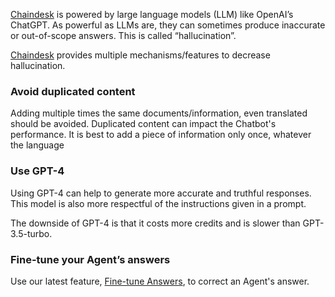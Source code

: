 [Chaindesk](http://chaindesk.ai) is powered by large language models (LLM) like OpenAI’s ChatGPT.
As powerful as LLMs are, they can sometimes produce inaccurate or out-of-scope answers. This is called “hallucination”.

[Chaindesk](http://chaindesk.ai) provides multiple mechanisms/features to decrease hallucination.

### Avoid duplicated content

Adding multiple times the same documents/information, even translated should be avoided.
Duplicated content can impact the Chatbot's performance.
It is best to add a piece of information only once, whatever the language

### Use GPT-4

Using GPT-4 can help to generate more accurate and truthful responses.
This model is also more respectful of the instructions given in a prompt.

The downside of GPT-4 is that it costs more credits and is slower than GPT-3.5-turbo.

### Fine-tune your Agent’s answers

Use our latest feature, [Fine-tune Answers](https://www.notion.so/Fine-tune-Answers-90b51096e0474f579dd79f2f94e99f85?pvs=21), to correct an Agent's answer.
